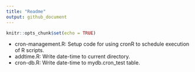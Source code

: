 ```yaml
---
title: "Readme"
output: github_document
---
```


```r
knitr::opts_chunk$set(echo = TRUE)
```

* cron-management.R: Setup code for using cronR to schedule execution of R scripts.
* addtime.R: Write date-time to current directory.
* cron-db.R: Write date-time to mydb.cron_test table.